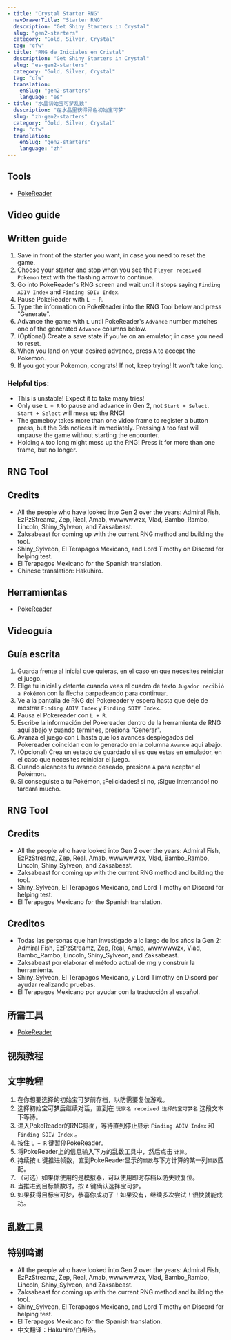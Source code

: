 ```yaml
---
- title: "Crystal Starter RNG"
  navDrawerTitle: "Starter RNG"
  description: "Get Shiny Starters in Crystal"
  slug: "gen2-starters"
  category: "Gold, Silver, Crystal"
  tag: "cfw"
- title: "RNG de Iniciales en Cristal"
  description: "Get Shiny Starters in Crystal"
  slug: "es-gen2-starters"
  category: "Gold, Silver, Crystal"
  tag: "cfw"
  translation:
    enSlug: "gen2-starters"
    language: "es"
- title: "水晶初始宝可梦乱数"
  description: "在水晶里获得异色初始宝可梦"
  slug: "zh-gen2-starters"
  category: "Gold, Silver, Crystal"
  tag: "cfw"
  translation:
    enSlug: "gen2-starters"
    language: "zh"
---
```


<ShowIf slug="/gen2-starters">

## Tools

- [PokeReader](/install-pokereader)

## Video guide

<YouTubeVideo src="https://www.youtube.com/embed/1PFQv-S8a48?si=7N6RoITaJg0lyrPR" />

## Written guide

1. Save in front of the starter you want, in case you need to reset the game.
2. Choose your starter and stop when you see the `Player received Pokemon` text with the flashing arrow to continue.
3. Go into PokeReader's RNG screen and wait until it stops saying `Finding ADIV Index` and `Finding SDIV Index`.
4. Pause PokeReader with `L + R`.
5. Type the information on PokeReader into the RNG Tool below and press "Generate".
6. Advance the game with `L` until PokeReader's `Advance` number matches one of the generated `Advance` columns below.
7. (Optional) Create a save state if you're on an emulator, in case you need to reset.
8. When you land on your desired advance, press `A` to accept the Pokemon.
9. If you got your Pokemon, congrats! If not, keep trying! It won't take long.

### Helpful tips:

- This is unstable! Expect it to take many tries!
- Only use `L + R` to pause and advance in Gen 2, not `Start + Select`. `Start + Select` will mess up the RNG!
- The gameboy takes more than one video frame to register a button press, but the 3ds notices it immediately. Pressing `A` too fast will unpause the game without starting the encounter.
- Holding `A` too long might mess up the RNG! Press it for more than one frame, but no longer.

## RNG Tool

<Gen2PokemonRng type="starter" language="en" />

## Credits

- All the people who have looked into Gen 2 over the years: Admiral Fish, EzPzStreamz, Zep, Real, Amab, wwwwwwzx, Vlad, Bambo_Rambo, Lincoln, Shiny_Sylveon, and Zaksabeast.
- Zaksabeast for coming up with the current RNG method and building the tool.
- Shiny_Sylveon, El Terapagos Mexicano, and Lord Timothy on Discord for helping test.
- El Terapagos Mexicano for the Spanish translation.
- Chinese translation: Hakuhiro.

</ShowIf>

<ShowIf slug="/es-gen2-starters">

## Herramientas

- [PokeReader](/install-pokereader)

## Videoguía

<YouTubeVideo src="https://www.youtube.com/embed/1PFQv-S8a48?si=7N6RoITaJg0lyrPR" />

## Guía escrita

1. Guarda frente al inicial que quieras, en el caso en que necesites reiniciar el juego.
2. Elige tu inicial y detente cuando veas el cuadro de texto `Jugador recibió a Pokémon` con la flecha parpadeando para continuar.
3. Ve a la pantalla de RNG del Pokereader y espera hasta que deje de mostrar `Finding ADIV Index` y `Finding SDIV Index`.
4. Pausa el Pokereader con `L + R`.
5. Escribe la información del Pokereader dentro de la herramienta de RNG aquí abajo y cuando termines, presiona "Generar".
6. Avanza el juego con `L` hasta que los avances desplegados del Pokereader coincidan con lo generado en la columna `Avance` aquí abajo.
7. (Opcional) Crea un estado de guardado si es que estas en emulador, en el caso que necesites reiniciar el juego.
8. Cuando alcances tu avance deseado, presiona `A` para aceptar el Pokémon.
9. Si conseguiste a tu Pokémon, ¡Felicidades! si no, ¡Sigue intentando! no tardará mucho.

## RNG Tool

<Gen2PokemonRng type="starter" language="es" />

## Credits

- All the people who have looked into Gen 2 over the years: Admiral Fish, EzPzStreamz, Zep, Real, Amab, wwwwwwzx, Vlad, Bambo_Rambo, Lincoln, Shiny_Sylveon, and Zaksabeast.
- Zaksabeast for coming up with the current RNG method and building the tool.
- Shiny_Sylveon, El Terapagos Mexicano, and Lord Timothy on Discord for helping test.
- El Terapagos Mexicano for the Spanish translation.

## Creditos

- Todas las personas que han investigado a lo largo de los años la Gen 2: Admiral Fish, EzPzStreamz, Zep, Real, Amab, wwwwwwzx, Vlad, Bambo_Rambo, Lincoln, Shiny_Sylveon, and Zaksabeast.
- Zaksabeast por elaborar el método actual de rng y construir la herramienta.
- Shiny_Sylveon, El Terapagos Mexicano, y Lord Timothy en Discord por ayudar realizando pruebas.
- El Terapagos Mexicano por ayudar con la traducción al español.

</ShowIf>

<ShowIf slug="/zh-gen2-starters">

## 所需工具

- [PokeReader](/install-pokereader)

## 视频教程

<YouTubeVideo src="https://www.youtube.com/embed/1PFQv-S8a48?si=7N6RoITaJg0lyrPR" />

## 文字教程

1. 在你想要选择的初始宝可梦前存档，以防需要复位游戏。
2. 选择初始宝可梦后继续对话，直到在 `玩家名 received 选择的宝可梦名` 这段文本下等待。
3. 进入PokeReader的RNG界面，等待直到停止显示 `Finding ADIV Index` 和 `Finding SDIV Index` 。
4. 按住 `L + R` 键暂停PokeReader。
5. 将PokeReader上的信息输入下方的乱数工具中，然后点击 `计算`。
6. 持续按 `L` 键推进帧数，直到PokeReader显示的`帧数`与下方计算的某一列`帧数`匹配。
7. （可选）如果你使用的是模拟器，可以使用即时存档以防失败复位。
8. 当推进到目标帧数时，按 `A` 键确认选择宝可梦。
9. 如果获得目标宝可梦，恭喜你成功了！如果没有，继续多次尝试！很快就能成功。

## 乱数工具

<Gen2PokemonRng type="starter" language="zh" />

## 特别鸣谢

- All the people who have looked into Gen 2 over the years: Admiral Fish, EzPzStreamz, Zep, Real, Amab, wwwwwwzx, Vlad, Bambo_Rambo, Lincoln, Shiny_Sylveon, and Zaksabeast.
- Zaksabeast for coming up with the current RNG method and building the tool.
- Shiny_Sylveon, El Terapagos Mexicano, and Lord Timothy on Discord for helping test.
- El Terapagos Mexicano for the Spanish translation.
- 中文翻译：Hakuhiro/白希洛。

</ShowIf>
